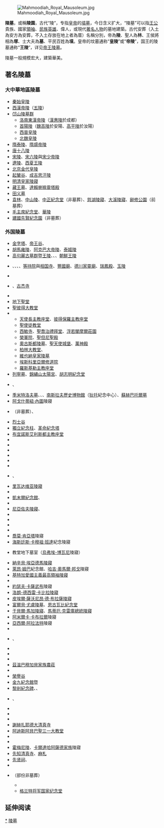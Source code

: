 {{unreferenced|time=2019-07-25T16:37:25+00:00}}{{Distinguish|墳墓|墓碑}}[[File:Mahmoodiah_Royal_Mausoleum.jpg|thumb]]

'''陵墓'''，或稱'''陵園'''，古代“陵”，专指[[皇帝|皇帝]]的[[墳墓|墳墓]]，今日含义扩大，“陵墓”可以指[[王公|王公]]貴族、國家[[領袖|領袖]]、[[民族英雄|民族英雄]]、偉人，或現代[[著名人物|著名人物]]的墓地建築。古代安葬（入土為安方為安葬，不入土存放在地上者為厝）名稱分別，帝為'''陵'''、聖人為'''林'''、王侯將相為'''塚'''、士大夫為'''墓'''、平民百姓為'''墳'''。皇帝的坟墓通称“'''皇陵'''”或“'''帝陵'''”，国王的陵墓通称“'''王陵'''”，详见[[帝王陵墓|帝王陵墓]]。

陵墓一般規模宏大，建築華美。

==著名陵墓==
===大中華地區陵墓===
{{see also|中國君主陵墓列表}}
*[[秦始皇陵|秦始皇陵]]
*[[西漢帝陵|西漢帝陵]]（[[五陵|五陵]]）
*[[邙山陵墓群|邙山陵墓群]]
**[[洛南東漢帝陵|洛南東漢帝陵]]（[[漢惠陵|漢惠陵]]於成都）
**[[首陽陵|首陽陵]]（[[魏高陵|魏高陵]]於安陽、[[高平陵|高平陵]]於汝陽）
**[[西晉皇陵|西晉皇陵]]
**[[北魏皇陵|北魏皇陵]]
*[[隋泰陵|隋泰陵]]、[[隋煬帝陵|隋煬帝陵]]
*[[唐十八陵|唐十八陵]]
*[[宋陵|宋陵]]、[[宋六陵|宋六陵]]與[[宋少帝陵|宋少帝陵]]
*[[遼陵|遼陵]]、[[西夏王陵|西夏王陵]]
*[[北京金代皇陵|北京金代皇陵]]
*[[起輦谷|起輦谷]]、[[成吉思汗陵|成吉思汗陵]]
*[[明清皇家陵寢|明清皇家陵寢]]
*[[藏王墓|藏王墓]]、[[布達拉宮#灵塔殿|達賴喇嘛靈塔殿]]
*[[田义墓|田义墓]]
*[[袁林|袁林]]、[[中山陵|中山陵]]、[[中正紀念堂|中正紀念堂]]（非墓葬）、[[慈湖陵寢|慈湖陵寢]]、[[大溪陵寢|大溪陵寢]]、[[辭修公園|辭修公園]]（前墓葬）
*[[毛主席紀念堂|毛主席紀念堂]]、[[華陵|華陵]]
*[[建國先賢紀念園|建國先賢紀念園]]（非墓葬）

===外国陵墓===
*[[金字塔|金字塔]]、[[帝王谷|帝王谷]]、{{link-en|纳克歇-洛斯塔姆|Naqsh-e Rustam}}
*[[胡馬雍陵|胡馬雍陵]]、[[阿克巴大帝陵|阿克巴大帝陵]]、[[泰姬陵|泰姬陵]]
*[[高句麗古墓群|高句麗古墓群]]暨[[高句麗王城、王陵及貴族墓葬|王陵]]、{{link-ko|新羅王陵|신라왕릉}}、{{link-ko|高麗王陵|고려왕릉}}、[[朝鮮王陵|朝鮮王陵]]
*{{link-ja|天皇陵|天皇陵}}、{{link-ja|能福寺|能福寺|平相國廟}}、{{link-ja|中尊寺金色堂|中尊寺金色堂}}、{{link-ja|白旗神社|白旗神社}}、[[等持院|等持院]]與[[相国寺|相国寺]]、[[豐國廟|豐國廟]]、[[德川家靈廟|德川家靈廟]]、[[瑞鳳殿|瑞鳳殿]]、[[玉陵|玉陵]]
*{{link-vi|順化皇陵|Lăng tẩm Huế}}
*{{link-en|金邊銀塔|Silver Pagoda, Phnom Penh}}、[[古杰寺|古杰寺]]
*{{link-en|貢榜王陵|Konbaung tombs}}
*[[地下聖堂|地下聖堂]]
*[[聖彼得大教堂|聖彼得大教堂]]
*{{link-en|歐洲君主陵墓列表|Burial sites of European monarchs and consorts}}
**[[天使長主教座堂|天使長主教座堂]]、[[彼得保羅主教座堂|彼得保羅主教座堂]]
**[[聖使徒教堂|聖使徒教堂]]
**[[西敏寺|西敏寺]]、[[聖喬治禮拜堂|聖喬治禮拜堂]]、[[浮若閣摩爾|浮若閣摩爾莊園]]
**[[榮軍院|榮軍院]]、[[聖但尼聖殿|聖但尼聖殿]]
**[[奧古斯都陵墓|奧古斯都陵墓]]、[[聖天使城堡|聖天使城堡]]、[[萬神殿|萬神殿]]
**[[柏林大教堂|柏林大教堂]]、{{link-de|夏洛滕堡宮陵墓|Mausoleum im Schlosspark Charlottenburg}}
**[[皇家墓穴_(維也納)|維也納皇家陵墓]]
**[[埃斯科里亞爾修道院|埃斯科里亞爾修道院]]
**[[羅斯基勒主教座堂|羅斯基勒主教座堂]]
*[[列寧墓|列寧墓]]、[[錦繡山太陽宮|錦繡山太陽宮]]、[[胡志明紀念堂|胡志明紀念堂]]
*{{tsl|en|Santa Ifigenia Cemetery|聖伊菲热尼亚公墓}}、{{link-es|加拉加斯革命博物館|Cuartel de la Montaña (Caracas)}} 
*[[季米特洛夫墓|季米特洛夫墓]]、{{link-en|維特科夫國家紀念碑|National Monument at Vítkov}}、{{link-en|卡羅爾公園|Carol Park}}、[[南斯拉夫歷史博物館|南斯拉夫歷史博物館]]（[[狄托|狄托]]紀念中心）、[[蘇赫巴托爾墓|蘇赫巴托爾墓]]
*[[阿戈什蒂紐·內圖|阿戈什蒂紐·內圖]]陵寢
*{{link-en|地拉那金字塔|Pyramid of Tirana}}（非墓葬）、{{link-en|阿爾巴尼亞國家烈士陵園|National Martyrs Cemetery of Albania}}
*[[烈士谷|烈士谷]]
*[[獨立紀念柱|獨立紀念柱]]、[[革命紀念塔|革命紀念塔]] 
*[[布宜諾斯艾利斯都主教座堂|布宜諾斯艾利斯都主教座堂]]
*{{link-en|拉巴斯和平聖母大教堂|Cathedral Basilica of Our Lady of Peace, La Paz}}
*{{link-es|委內瑞拉國家先賢祠|Panteón Nacional de Venezuela}} 
*{{link-es|智利祖國祭壇|Altar de la Patria (Chile)}} 
*{{link-es|國家英雄聖殿|Panteón Nacional de los Héroes}} 
*{{link-es|阿蒂加斯陵寢|Mausoleo de José Gervasio Artigas}} 
*{{link-en|多明尼加祖國祭壇|Altar de la Patria}} 
*{{link-en|巴西獨立紀念碑|Monument to the Independence of Brazil}}、{{link-en|儒塞利諾·庫比契克紀念館|JK Memorial}}
*[[贝纳迪诺·里瓦达维亚|里瓦达维亚陵寢]]
*{{link-es|海地國家先賢紀念館|Museo del panteón nacional haitiano}}
*[[凱末爾紀念館|凱末爾紀念館]]、{{link-en|真納陵墓|Mazar-e-Quaid}}
*{{le|齊亞·拉赫曼陵墓|Mausoleum of Ziaur Rahman}}
*[[吉普恰克清真寺|尼亞佐夫陵寢]]、{{link-ru|沙赫靜達陵園|Мечеть Хазрет-Хызр|卡里莫夫陵寢}}
*{{link-fr|布爾吉巴陵墓|Mausolée de Bourguiba}}
*{{link-en|尼雷爾紀念中心|Mwalimu Nyerere Museum Centre}}
*{{link-en|夸梅·恩克魯瑪紀念館|Kwame Nkrumah Mausoleum}} 
*{{link-en|科奈克里大清真寺|Grand Mosque of Conakry|艾哈邁德·塞古·杜爾陵寢}}
*[[喬莫·肯亞塔|喬莫·肯亞塔]]陵寢
*[[海斯廷斯·卡穆祖·班達|海斯廷斯·卡穆祖·班達]]紀念陵寢
*{{link-fr|亞穆蘇克羅總統府|Palais présidentiel de Yamoussoukro}}教堂地下墓室（[[費利克斯·烏弗埃-博瓦尼|烏弗埃-博瓦尼]]陵寢）
*[[納辛貝·埃亞德馬|納辛貝·埃亞德馬陵寢]]
*[[萊昂·姆巴|萊昂·姆巴]]紀念館、[[哈吉·奧馬爾·邦戈|哈吉·奧馬爾·邦戈]]陵寢
*[[皮埃爾·恩庫倫齊扎|基特加愛國主義最高領袖陵寢]]
*{{link-en|使館公園總統陵園|Embassy Park Presidential Burial}}
*[[約瑟夫·卡薩武布|約瑟夫·卡薩武布]]陵寢
*[[洛朗-德西雷·卡比拉|洛朗-德西雷·卡比拉陵寢]]
*[[皮埃爾·薩沃尼昂·德·布拉薩|皮埃爾·薩沃尼昂·德·布拉薩陵寢]]
*[[富爾貝·尤盧|富爾貝·尤盧陵墓]]、[[馬里安·恩古瓦比|恩古瓦比紀念堂]]
*[[于貝爾·馬加|于貝爾·馬加陵寢]]、[[馬蒂厄·克雷庫|馬蒂厄·克雷庫總統陵寢]]
*[[阿米爾卡·卡布拉爾|阿米爾卡·卡布拉爾]]陵寢
*[[亞西爾·阿拉法特|亞西爾·阿拉法特]]陵寢
*{{le|萨德·扎格卢勒陵墓|Mausoleum of Saad Zaghloul}}
*{{link-en|賈邁勒·阿卜杜勒·納瑟清真寺|Gamal Abdel Nasser Mosque}}、{{link-en|埃及無名烈士紀念碑|Unknown Soldier Memorial (Egypt)}} 
*{{link-es|馬拿瓜中央公園|Parque Central (Managua)}}
*{{link-en|蓋亞那植物園|Guyana Botanical Gardens|福布斯·伯納姆陵寢}}
*{{link-de|莫三比克英雄廣場|Praça dos Heróis Moçambicanos}}
*[[羅伯·穆加貝#墓地|茲溫巴穆加貝家族農莊]]
*{{link-en|辛巴威國家英雄公墓|National Heroes Acre (Zimbabwe)}}
*[[榮譽谷|榮譽谷]] 
*[[金九紀念館|金九紀念館]]暨{{link-ko|孝昌陵園|효창공원}}
*[[黎剎紀念碑|黎剎紀念碑]]、{{link-en|阿奎納多紀念館|Aguinaldo Shrine}}、{{link-en|奎松陵墓|Quezon Memorial Shrine}}
*{{link-en|馬可仕總統紀念館|Ferdinand E. Marcos Presidential Center}}、{{link-en|蘇哈托家族陵寢|Astana Giribangun}} 
*{{link-en|蘇加諾墓|Grave of Sukarno}} 
*{{link-en|谷巴轄皇陵|Kubah Makam Di Raja}}
*{{link-en|奥德公共墓地|Al Oud cemetery}}
*[[謝赫扎耶德大清真寺|謝赫扎耶德大清真寺]]
*[[聖三一大教堂_(阿迪斯阿貝巴)|阿迪斯阿貝巴聖三一大教堂]]
*{{link-en|穆罕默德五世陵墓|Mausoleum of Mohammed V}}
*{{link-en|禮薩·沙阿陵墓|Mausoleum of Reza Shah}}
*[[霍梅尼陵|霍梅尼陵]]、[[卡爾達哈|卡爾達哈]][[阿薩德家族|阿薩德家族]]陵寢
*[[先知清真寺|先知清真寺]]、[[麻札|麻札]]
*[[先贤祠|先贤祠]]、{{link-en|國立公墓|List of national cemeteries}}
*{{link-en|美國正副總統墓地列表|List of burial places of presidents and vice presidents of the United States}}
*{{link-en|美國總統紀念建築|Presidential memorials in the United States}}（部份非墓葬）
**{{link-en|林肯陵墓|Lincoln Tomb}}
**[[格兰特将军国家纪念堂|格兰特将军国家纪念堂]]

== 延伸阅读 ==
{{Wikisource further reading}}

[[Category:墓地|*]]
[[Category:陵墓|]]